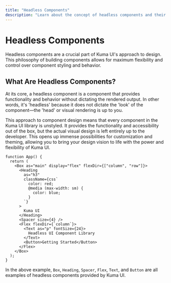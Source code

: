 ```yaml
---
title: "Headless Components"
description: "Learn about the concept of headless components and their role in Kuma UI."
---
```


# Headless Components

Headless components are a crucial part of Kuma UI's approach to design. This philosophy of building components allows for maximum flexibility and control over component styling and behavior.

## What Are Headless Components?

At its core, a headless component is a component that provides functionality and behavior without dictating the rendered output. In other words, it's 'headless' because it does not dictate the 'look' of the component—the 'head' or visual rendering is up to you.

This approach to component design means that every component in the Kuma UI library is unstyled. It provides the functionality and accessibility out of the box, but the actual visual design is left entirely up to the developer. This opens up immense possibilities for customization and theming, allowing you to bring your design vision to life with the power and flexibility of Kuma UI.

```tsx
function App() {
  return (
    <Box as="main" display="flex" flexDir={["column", "row"]}>
      <Heading
        as="h3"
        className={css`
          color: red;
          @media (max-width: sm) {
            color: blue;
          }
        `}
      >
        Kuma UI
      </Heading>
      <Spacer size={4} />
      <Flex flexDir={`column`}>
        <Text as="p" fontSize={24}>
          Headless UI Component Library
        </Text>
        <Button>Getting Started</Button>
      </Flex>
    </Box>
  );
}
```

In the above example, `Box`, `Heading`, `Spacer`, `Flex`, `Text`, and `Button` are all examples of headless components provided by Kuma UI.
